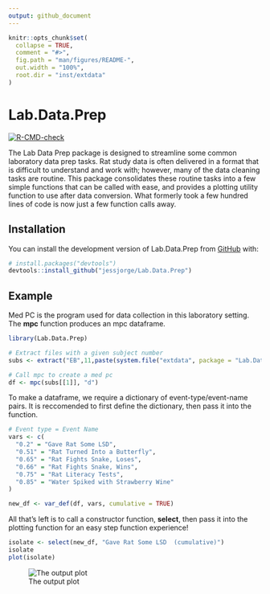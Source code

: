 ```yaml
---
output: github_document
---
```


<!-- README.md is generated from README.Rmd. Please edit that file -->

```r
knitr::opts_chunk$set(
  collapse = TRUE,
  comment = "#>",
  fig.path = "man/figures/README-",
  out.width = "100%",
  root.dir = "inst/extdata"
)
```

# Lab.Data.Prep

<!-- badges: start -->
[![R-CMD-check](https://github.com/jessjorge/Lab.Data.Prep/actions/workflows/R-CMD-check.yaml/badge.svg)](https://github.com/jessjorge/Lab.Data.Prep/actions/workflows/R-CMD-check.yaml)
<!-- badges: end -->

The Lab Data Prep package is designed to streamline some common laboratory data prep tasks. Rat study data is often delivered in a format that is difficult to understand and work with; however, many of the data cleaning tasks are routine. This package consolidates these routine tasks into a few simple functions that can be called with ease, and provides a plotting utility function to use after data conversion. What formerly took a few hundred lines of code is now just a few function calls away. 

## Installation

You can install the development version of Lab.Data.Prep from [GitHub](https://github.com/) with:

``` r
# install.packages("devtools")
devtools::install_github("jessjorge/Lab.Data.Prep")
```

## Example

Med PC is the program used for data collection in this laboratory setting. The **mpc** function produces an mpc dataframe.

```r
library(Lab.Data.Prep)

# Extract files with a given subject number
subs <- extract("EB",11,paste(system.file("extdata", package = "Lab.Data.Prep"),"/", sep = ""))
```

```r
# Call mpc to create a med pc
df <- mpc(subs[[1]], "d")
```

To make a dataframe, we require a dictionary of event-type/event-name pairs. It is reccomended to first define the dictionary, then pass it into the function.

```r
# Event type = Event Name
vars <- c(
  "0.2" = "Gave Rat Some LSD",
  "0.51" = "Rat Turned Into a Butterfly",
  "0.65" = "Rat Fights Snake, Loses",
  "0.66" = "Rat Fights Snake, Wins",
  "0.75" = "Rat Literacy Tests",
  "0.85" = "Water Spiked with Strawberry Wine"
)

new_df <- var_def(df, vars, cumulative = TRUE)
```

All that's left is to call a constructor function, **select**, then pass it into the plotting function for an easy step function experience!

```r
isolate <- select(new_df, "Gave Rat Some LSD  (cumulative)")
isolate
plot(isolate)
```

![The output plot](man/figures/README-unnamed-chunk-4-1.png)
